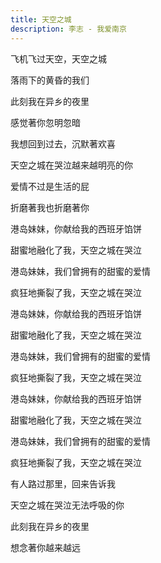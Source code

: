 ```yaml
---
title: 天空之城
description: 李志 - 我爱南京
---
```


飞机飞过天空，天空之城

落雨下的黄昏的我们

此刻我在异乡的夜里

感觉著你忽明忽暗

我想回到过去，沉默著欢喜

天空之城在哭泣越来越明亮的你

爱情不过是生活的屁

折磨著我也折磨著你

港岛妹妹，你献给我的西班牙馅饼

甜蜜地融化了我，天空之城在哭泣

港岛妹妹，我们曾拥有的甜蜜的爱情

疯狂地撕裂了我，天空之城在哭泣

港岛妹妹，你献给我的西班牙馅饼

甜蜜地融化了我，天空之城在哭泣

港岛妹妹，我们曾拥有的甜蜜的爱情

疯狂地撕裂了我，天空之城在哭泣

港岛妹妹，你献给我的西班牙馅饼

甜蜜地融化了我，天空之城在哭泣

港岛妹妹，我们曾拥有的甜蜜的爱情

疯狂地撕裂了我，天空之城在哭泣

有人路过那里，回来告诉我

天空之城在哭泣无法呼吸的你

此刻我在异乡的夜里

想念著你越来越远
